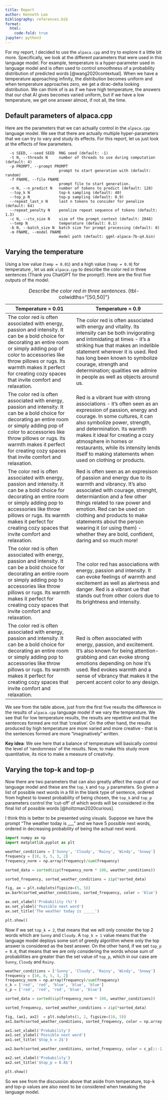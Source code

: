 ```yaml
---
title: Report
author: Kenneth Leo
bibliography: references.bib
format:
  html:
    code-fold: true
jupyter: python3
---
```


For my report, I decided to use the `alpaca.cpp` and try to explore it a little bit more. Specifically, we look at the different parameters that were used in this language model. For example, temperature is a hyper-parameter used in language model and is often used to control smoothness of a probability distribution of predicted words [@wang2020contextual]. When we have a temperature approaching infinity, the distribution becomes uniform and when temperature approaches zero, we get a dirac-delta looking distribution. We can think of is as if we have high temperature, the answers that our chat AI gives becomes varied uniform, but if we have a low temperature, we get one answer almost, if not all, the time. 

## Default parameters of alpaca.cpp

Here are the parameters that we can actually control in the `alpaca.cpp` language model. We see that there are actually multiple hyper-parameters that we can try to vary and study its effects. For this report, let us just look at the effects of few parameters.

```
  -s SEED, --seed SEED  RNG seed (default: -1)
  -t N, --threads N     number of threads to use during computation (default: 4)
  -p PROMPT, --prompt PROMPT
                        prompt to start generation with (default: random)
  -f FNAME, --file FNAME
                        prompt file to start generation.
  -n N, --n_predict N   number of tokens to predict (default: 128)
  --top_k N             top-k sampling (default: 40)
  --top_p N             top-p sampling (default: 0.9)
  --repeat_last_n N     last n tokens to consider for penalize (default: 64)
  --repeat_penalty N    penalize repeat sequence of tokens (default: 1.3)
  -c N, --ctx_size N    size of the prompt context (default: 2048)
  --temp N              temperature (default: 0.1)
  -b N, --batch_size N  batch size for prompt processing (default: 8)
  -m FNAME, --model FNAME
                        model path (default: ggml-alpaca-7b-q4.bin)

```


## Varying the temperature

Using a low value (`temp = 0.01`) and a high value (`temp = 0.9`) for temperature , let us ask `alpaca.cpp` to describe the color red in three sentences (Thank you ChatGPT for the prompt!). Here are the first five outputs of the model.

| Temperature = 0.01                                                                                                                                                                                                                                                                                    | Temperature = 0.9                                                                                                                                                                                                                                                                                                                                                                          |
|-------------------------------------------------------------------------------------------------------------------------------------------------------------------------------------------------------------------------------------------------------------------------------------------------------|--------------------------------------------------------------------------------------------------------------------------------------------------------------------------------------------------------------------------------------------------------------------------------------------------------------------------------------------------------------------------------------------|
| The   color red is often associated with energy, passion and intensity. It can be a   bold choice for decorating an entire room or simply adding pop of color to   accessories like throw pillows or rugs. Its warmth makes it perfect for   creating cozy spaces that invite comfort and relaxation. | The   color red is often associated with energy and vitality. Its intensity can be   both invigorating and intimidating at times - it's a striking hue that makes   an indelible statement wherever it is used. Red has long been known to   symbolize courage, strength and determination; qualities we admire in people   as well as objects around us.                                  |
| The   color red is often associated with energy, passion and intensity. It can be a   bold choice for decorating an entire room or simply adding pop of color to   accessories like throw pillows or rugs. Its warmth makes it perfect for   creating cozy spaces that invite comfort and relaxation. | Red is   a vibrant hue with strong associations - it's often seen as an expression of   passion, energy and courage. In some cultures, it can also symbolize power,   strength, and determination. Its warmth makes it ideal for creating a cozy   atmosphere in homes or restaurants, while its intensity lends itself to   making statements when used on clothing or products.          |
| The   color red is often associated with energy, passion and intensity. It can be a   bold choice for decorating an entire room or simply adding pop to accessories   like throw pillows or rugs. Its warmth makes it perfect for creating cozy   spaces that invite comfort and relaxation.          | Red is   often seen as an expresison of passion and energy due to its warmth and   vibrancy. It's also associated with courage, strenght, determiantion and a   few other things related to raw power and emotion. Red can be used on   clothing and products to make statements about the person wearing it (or using   them) - whether they are bold, confident, daring and so much more! |
| The   color red is often associated with energy, passion and intensity. It can be a   bold choice for decorating an entire room or simply adding pop to accessories   like throw pillows or rugs. Its warmth makes it perfect for creating cozy   spaces that invite comfort and relaxation.          | The   color red has associations with energy, passion and intensity. It can evoke   feelings of warmth and excitement as well as alertness and danger. Red is a   vibrant ue that stands out from other colors due to its brightness and   intensity.                                                                                                                                      |
| The   color red is often associated with energy, passion and intensity. It can be a   bold choice for decorating an entire room or simply adding pop to accessories   like throw pillows or rugs. Its warmth makes it perfect for creating cozy   spaces that invite comfort and relaxation.          | Red is   often associated with energy, passion, and excitement. It's also known for   being attention-grabbing and can evoke strong emotions depending on how it's   used. Red evokes warmth and a sense of vibrancy that makes it the percent   accent color to any design.                                                                                                               |
: _Describe the color red in three sentences_. {tbl-colwidths="[50,50]"}\


We see from the table above, just from the first five results the difference in the results of `alpaca.cpp` language model if we vary the temperature. We see that for low temperature results, the results are repetitive and that the sentences formed are not that 'creative'.  On the other hand, the results produced by high temperature are more varied and more creative - that is the sentences formed are more "imaginatively" written. 

__Key idea__: We see here that a balance of temperature will basically control the level of 'randomness' of the results. Now, to make this study more quantitative, its nice to make a measure of creativity.


## Varying the top-k and top-p

Now there are two parameters that can also greatly affect the ouput of our language model and these are the `top_k` and `top_p` parameters. So given a list of possible next words in a fill in the blank type of sentence, ordered from highest to lowest probability of being chosen, the `top_k` and `top_p` parameters control the 'cut-off' of which words will be considered in the final list of possible words [@holtzman2020curious].

I think this is better to be presented using visuals. Suppose we have the prompt "The weather today is ___" and we have 5 possible next words, ordered in decreasing probability of being the actual next word.

```python
import numpy as np
import matplotlib.pyplot as plt

weather_conditions = ['Sunny', 'Cloudy', 'Rainy', 'Windy', 'Snowy']
frequency = [10, 8, 5, 3, 2]
frequency_norm = np.array(frequency)/sum(frequency)

sorted_data = sorted(zip(frequency_norm * 100, weather_conditions))

sorted_frequency, sorted_weather_conditions = zip(*sorted_data)

fig, ax = plt.subplots(figsize=(5, 5))
ax.barh(sorted_weather_conditions, sorted_frequency, color = 'blue')

ax.set_xlabel('Probability (%)')
ax.set_ylabel('Possible next word')
ax.set_title('The weather today is _____')

plt.show()
```

Now if we set `top_k = 2`, that means that we will only consider the top 2 words which are `Sunny` and `Cloudy`. A `top_k = 1` value means that the language model deploys some sort of greedy algorithm where only the top answer is considered as the best answer. On the other hand, if we set `top_p = 0.8`, that means that we are only considering the words whose sum of probabilities are greater than the set value of `top_p`, which in our case are `Sunny`, `Cloudy` and `Rainy`.

```python
weather_conditions = ['Sunny', 'Cloudy', 'Rainy', 'Windy', 'Snowy']
frequency = [10, 8, 5, 3, 2]
frequency_norm = np.array(frequency)/sum(frequency)
c_k = ['red', 'red', 'blue', 'blue', 'blue']
c_p = ['red', 'red', 'red', 'blue', 'blue']

sorted_data = sorted(zip(frequency_norm * 100, weather_conditions))

sorted_frequency, sorted_weather_conditions = zip(*sorted_data)

fig, (ax1, ax2)  = plt.subplots(1, 2, figsize=(10, 5))
ax1.barh(sorted_weather_conditions, sorted_frequency, color = np.array(c_k)[::-1])

ax1.set_xlabel('Probability')
ax1.set_ylabel('Possible next word')
ax1.set_title('$top_k = 2$')

ax2.barh(sorted_weather_conditions, sorted_frequency, color = c_p[::-1])

ax2.set_xlabel('Probability')
ax2.set_title('$top_p = 0.8$')

plt.show()
```

So we see from the discussion above that aside from temperature, top-k and top-p values are also need to be considered when tweaking the language model.